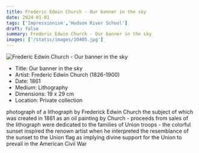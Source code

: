 ```yaml
---
title: Frederic Edwin Church - Our banner in the sky
date: 2024-01-01
tags: ['Impressionism','Hudson River School']
draft: false
summary: Frederic Edwin Church - Our banner in the sky
images: ['/static/images/10405.jpg']
---
```


![Frederic Edwin Church - Our banner in the sky](/static/images/10405.jpg)

* Title: Our banner in the sky
* Artist: Frederic Edwin Church (1826-1900)
* Date: 1861
* Medium: Lithography
* Dimensions: 19 x 29 cm
* Location: Private collection

photograph of a lithograph by Frederick Edwin Church the subject of which was created in 1861 as an oil painting by Church - proceeds from sales of the lithograph were dedicated to the families of Union troops - the colorful sunset inspired the renown artist when he interpreted the resemblance of the sunset to the Union flag as implying divine support for the Union to prevail in the American Civil War

